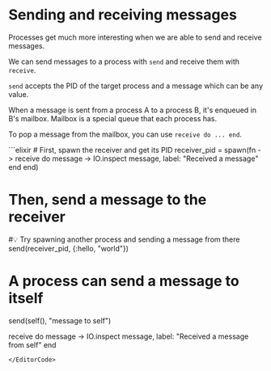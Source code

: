 
# Sending and receiving messages

Processes get much more interesting when we are able to send and receive messages.

We can send messages to a process with `send` and receive them with `receive`.

`send` accepts the PID of the target process and a message which can be any value.

When a message is sent from a process A to a process B, it's enqueued in B's mailbox. Mailbox is a special queue that each process has.

To pop a message from the mailbox, you can use `receive do ... end`.


<EditorCode>
```elixir
# First, spawn the receiver and get its PID
receiver_pid = spawn(fn ->
  receive do
    message -> IO.inspect message, label: "Received a message"
  end
end)

# Then, send a message to the receiver
#💡 Try spawning another process and sending a message from there
send(receiver_pid, {:hello, "world"})

# A process can send a message to itself
send(self(), "message to self")

receive do
  message -> IO.inspect message,
              label: "Received a message from self"
end
```
</EditorCode>
